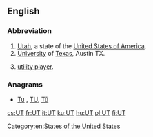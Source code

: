 {{also|ut}}
==English==

===Abbreviation===
{{rfc-header|Abbreviation}}
{{head|en|abbreviation}}

# [[Utah]], a state of the [[United States of America]].
# [[university|University]] of [[Texas]], Austin TX.
# {{label|en|fantasy sports}} [[utility player]].

===Anagrams===
* [[Tu#English|Tu]] , [[TU#English|TU]], [[Tū#English|Tū]]

[[Category:en:States of the United States]]

[[cs:UT]]
[[fr:UT]]
[[it:UT]]
[[ku:UT]]
[[hu:UT]]
[[pl:UT]]
[[fi:UT]]